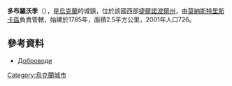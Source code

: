 {{coord|49|9|22|N|25|12|48|E|scale:30000|display=title}}

'''多布羅沃季'''（{{lang-uk|Доброводи}}），是[[烏克蘭|烏克蘭]]的城鎮，位於該國西部[[捷爾諾波爾州|捷爾諾波爾州]]，由[[莫納斯特里斯卡區|莫納斯特里斯卡區]]負責管轄，始建於1785年，面積2.5平方公里，2001年人口726。

==參考資料==
*[http://gska2.rada.gov.ua/pls/z7502/A005?rdat1=11.04.2015&rf7571=31440 Доброводи]{{dead link|date=2017年12月 |bot=InternetArchiveBot |fix-attempted=yes }}

{{Ukraine-geo-stub}}
[[Category:烏克蘭城市|Category:烏克蘭城市]]